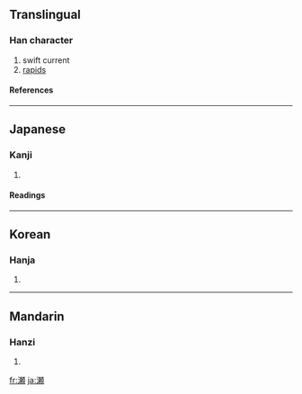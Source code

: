 {{see|瀨}}

==Translingual==
===Han character===
{{Han char|rn=85|rad=水|as=16|sn=19|four=|canj=水木中金 (EDLC), X水木中金 (XEDLC)|ids=⿰[[氵]][[頼]]}}
# swift current
# [[rapids]]
====References====
{{Han ref|kx=0660.271|dkj=18672|hdz=31782.040|uh=702C|ud=28716}}

----

==Japanese==
===Kanji===
{{ja-kanji|grade=c|rs=水16}}
# {{defn|Japanese}} 
====Readings====
{{ja-readings|on=[[らい]] (rai)|kun=[[せ]] (se)}}

----
==Korean==
===Hanja===
{{ko-hanja|hangeul=뢰>뇌|eumhun=|rv=roe>noe|mr=roe>noe|y=loy>noy}}
# {{defn|Korean}}

----
==Mandarin==
===Hanzi===
{{cmn-hanzi|pin=[[lài]] ([[lai4]])|wg=lai<sup>4</sup>}}
# {{defn|Mandarin}}

[[fr:瀬]]
[[ja:瀬]]